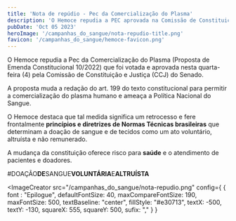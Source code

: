 ```yaml
---
title: 'Nota de repúdio - Pec da Comercialização do Plasma'
description: 'O Hemoce repudia a PEC aprovada na Comissão de Constituição e Justiça (CCJ) do Senado e incentiva à doação de sangue como um ato, voluntário, altruísta e sem remuneração. A doação não pode ser comercializada. 🩸'
pubDate: 'Oct 05 2023'
heroImage: '/campanhas_do_sangue/nota-repudio-title.png'
favicon: '/campanhas_do_sangue/hemoce-favicon.png'
---
```


O Hemoce repudia a Pec da Comercialização do Plasma (Proposta de Emenda Constitucional 10/2022) que foi votada e aprovada nesta quarta-feira (4) pela Comissão de Constituição e Justiça (CCJ) do Senado. 

A proposta muda a redação do art. 199 do texto constitucional para permitir a comercialização do plasma humano e ameaça a Política Nacional do Sangue.

O Hemoce destaca que tal medida significa um retrocesso e fere frontalmente  <b>princípios e diretrizes de Normas Técnicas brasileiras</b> que determinam a doação de sangue e de tecidos como um ato voluntário, altruísta e não remunerado. 

A mudança da constituição oferece risco para <b>saúde</b> e o atendimento de pacientes e doadores.

 #DOAÇÃO<b>DE</b>SANGUE<b>VOLUNTÁRIA</b>E<b>ALTRUÍSTA</b>

<ImageCreator 
	src="/campanhas_do_sangue/nota-repudio.png"
	config={
		{ 
			font : "Epilogue",
			defaultFontSize: 40,
			maxCompareFontSize: 190,
			maxFontSize: 500,
			textBaseline: "center",
			fillStyle: "#e30713",
			textX: -500,
			textY: -130,
			squareX: 555,
			squareY: 500,
			sufix: ","
		}
	}
>
</ImageCreator>